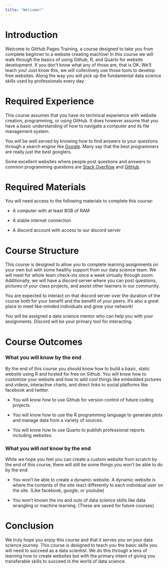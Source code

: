 ```yaml
---
title: "Welcome!"
---
```


# Introduction

Welcome to GitHub Pages Training, a course designed to take you from complete beginner to a website creating machine! In this course we will walk through the basics of using Github, R, and Quarto for website development. If you don't know what any of those are, that is OK. We'll teach you! Just know this, we will collectively use those tools to develop free websites. Along the way you will pick up the fundamental data science skills used by professionals every day.

# Required Experience

This course assumes that you have no technical experience with website creation, programming, or using GitHub. It does however assume that you have a basic understanding of how to navigate a computer and its file management system.

You will be well served by knowing how to find answers to your questions through a search engine like [Google](google.com). Many say that the best programmers are really just the best googlers.

Some excellent websites where people post questions and answers to common programming questions are [Stack Overflow](stackoverflow.com) and [GitHub](github.com).

# Required Materials

You will need access to the following materials to complete this course:

-   A computer with at least 8GB of RAM

-   A stable internet connection

-   A discord account with access to our discord server

# Course Structure

This course is designed to allow you to complete learning assignments on your own but with some healthy support from our data science team. We will meet for whole team check-ins once a week virtually through zoom. Additionally, we will have a discord server where you can post questions, pictures of your class projects, and assist other learners in our community.

You are expected to interact on that discord server over the duration of the course both for your benefit and the benefit of your peers. It's also a great place to meet like-minded individuals and grow your network!

You will be assigned a data science mentor who can help you with your assignments. Discord will be your primary tool for interacting.

# Course Outcomes

### What you will know by the end

By the end of this course you should know how to build a basic, static website using R and hosted for free on Github. You will know how to customize your website and how to add cool things like embedded pictures and videos, interactive charts, and direct links to social platforms like facebook and twitter.

-   You will know how to use Github for version control of future coding projects.

-   You will know how to use the R programming language to generate plots and manage data from a variety of sources.

-   You will know how to use Quarto to publish professional reports including websites.

### What you will *not* know by the end

While we hope you feel you can create a custom website from scratch by the end of this course, there will still be some things you won't be able to do by the end.

-   You won't be able to create a dynamic website. A dynamic website is where the contents of the site react differently to each individual user on the site. (Like facebook, google, or youtube)

-   You won't known the ins and outs of data science skills like data wrangling or machine learning. (These are saved for future courses)

# Conclusion

We truly hope you enjoy this course and that it serves you on your data science journey. This course is designed to teach you the basic skills you will need to succeed as a data scientist. We do this through a lens of learning how to create websites but with the primary intent of giving you transferable skills to succeed in the world of data science.
